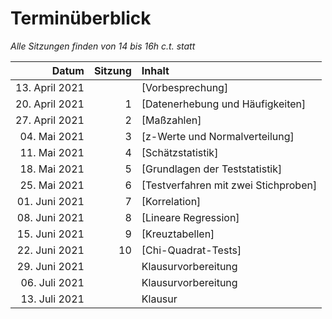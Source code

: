 # Terminüberblick {-}

*Alle Sitzungen finden von 14 bis 16h c.t. statt*

Datum                 | Sitzung | Inhalt
--------------------: | ------: | :-----------------------------------
13. April 2021        |         | [Vorbesprechung]
20. April 2021        | 1       | [Datenerhebung und Häufigkeiten]
27. April 2021        | 2       | [Maßzahlen]
04. Mai 2021          | 3       | [z-Werte und Normalverteilung]
11. Mai 2021          | 4       | [Schätzstatistik]
18. Mai 2021          | 5       | [Grundlagen der Teststatistik]
25. Mai 2021          | 6       | [Testverfahren mit zwei Stichproben]
01. Juni 2021         | 7       | [Korrelation]
08. Juni 2021         | 8       | [Lineare Regression]
15. Juni 2021         | 9       | [Kreuztabellen]
22. Juni 2021         | 10      | [Chi-Quadrat-Tests]
29. Juni 2021         |         | Klausurvorbereitung
06. Juli 2021         |         | Klausurvorbereitung
13. Juli 2021         |         | Klausur
